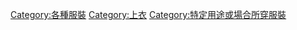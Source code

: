 [[Category:各種服裝|Category:各種服裝]]
[[Category:上衣|Category:上衣]]
[[Category:特定用途或場合所穿服裝|Category:特定用途或場合所穿服裝]]